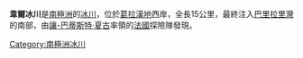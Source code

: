 {{coord|66|4|S|64|42|W|display=title}}

'''韋爾冰川'''是[[南極洲|南極洲]]的[[冰川|冰川]]，位於[[葛拉漢地|葛拉漢地]]西岸，全長15公里，最終注入[[巴里拉里灣|巴里拉里灣]]的南部，由[[讓-巴蒂斯特·夏古|讓-巴蒂斯特·夏古]]率領的[[法國|法國]]探險隊發現。

{{DEFAULTSORT:Weir Glacier}}
[[Category:南極洲冰川|Category:南極洲冰川]]


{{GrahamCoast-geo-stub}}